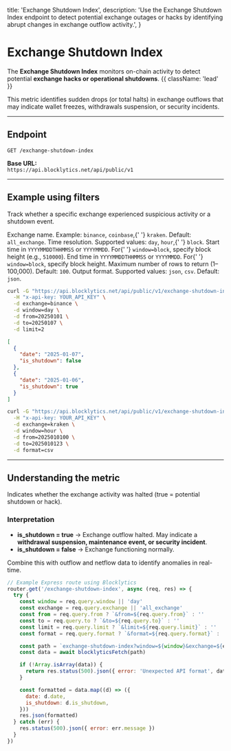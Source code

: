   title: 'Exchange Shutdown Index',
  description:
    'Use the Exchange Shutdown Index endpoint to detect potential exchange outages or hacks by identifying abrupt changes in exchange outflow activity.',
}

# Exchange Shutdown Index

The **Exchange Shutdown Index** monitors on-chain activity to detect potential **exchange hacks or operational shutdowns**. {{ className: 'lead' }}

This metric identifies sudden drops (or total halts) in exchange outflows that may indicate wallet freezes, withdrawals suspension, or security incidents.

---

## Endpoint

`GET /exchange-shutdown-index`

**Base URL:**  
`https://api.blocklytics.net/api/public/v1`

---

## Example using filters

<Row>
  <Col>

Track whether a specific exchange experienced suspicious activity or a shutdown event.

<Properties>
  <Property name="exchange" type="string">
    Exchange name. Example: <code>binance</code>, <code>coinbase</code>,{' '}
    <code>kraken</code>. Default: <code>all_exchange</code>.
  </Property>
  <Property name="window" type="string">
    Time resolution. Supported values: <code>day</code>, <code>hour</code>,{' '}
    <code>block</code>.
  </Property>
  <Property name="from" type="string">
    Start time in <code>YYYYMMDDTHHMMSS</code> or <code>YYYYMMDD</code>. For{' '}
    <code>window=block</code>, specify block height (e.g., <code>510000</code>).
  </Property>
  <Property name="to" type="string">
    End time in <code>YYYYMMDDTHHMMSS</code> or <code>YYYYMMDD</code>. For{' '}
    <code>window=block</code>, specify block height.
  </Property>
  <Property name="limit" type="integer">
    Maximum number of rows to return (1–100,000). Default: <code>100</code>.
  </Property>
  <Property name="format" type="string">
    Output format. Supported values: <code>json</code>, <code>csv</code>.
    Default: <code>json</code>.
  </Property>
</Properties>

  </Col>
  <Col>

```bash {title="Requesting Exchange Shutdown Index data"}
curl -G "https://api.blocklytics.net/api/public/v1/exchange-shutdown-index" \
  -H "x-api-key: YOUR_API_KEY" \
  -d exchange=binance \
  -d window=day \
  -d from=20250101 \
  -d to=20250107 \
  -d limit=2
```

```json {title="Sample JSON response"}
[
  {
    "date": "2025-01-07",
    "is_shutdown": false
  },
  {
    "date": "2025-01-06",
    "is_shutdown": true
  }
]
```

```bash {title="Exporting as CSV"}
curl -G "https://api.blocklytics.net/api/public/v1/exchange-shutdown-index" \
  -H "x-api-key: YOUR_API_KEY" \
  -d exchange=kraken \
  -d window=hour \
  -d from=2025010100 \
  -d to=2025010123 \
  -d format=csv
```

  </Col>
</Row>

---

## Understanding the metric

<Row>
  <Col>

<Properties>
  <Property name="is_shutdown" type="boolean">
    Indicates whether the exchange activity was halted (true = potential
    shutdown or hack).
  </Property>
</Properties>

### Interpretation

- **is_shutdown = true** → Exchange outflow halted. May indicate a **withdrawal suspension, maintenance event, or security incident**.
- **is_shutdown = false** → Exchange functioning normally.

Combine this with outflow and netflow data to identify anomalies in real-time.

  </Col>
  <Col>

```js {title="Node.js (Express) example"}
// Example Express route using Blocklytics
router.get('/exchange-shutdown-index', async (req, res) => {
  try {
    const window = req.query.window || 'day'
    const exchange = req.query.exchange || 'all_exchange'
    const from = req.query.from ? `&from=${req.query.from}` : ''
    const to = req.query.to ? `&to=${req.query.to}` : ''
    const limit = req.query.limit ? `&limit=${req.query.limit}` : ''
    const format = req.query.format ? `&format=${req.query.format}` : ''

    const path = `exchange-shutdown-index?window=${window}&exchange=${exchange}${from}${to}${limit}${format}`
    const data = await blocklyticsFetch(path)

    if (!Array.isArray(data)) {
      return res.status(500).json({ error: 'Unexpected API format', data })
    }

    const formatted = data.map((d) => ({
      date: d.date,
      is_shutdown: d.is_shutdown,
    }))
    res.json(formatted)
  } catch (err) {
    res.status(500).json({ error: err.message })
  }
})
```

  </Col>
</Row>
